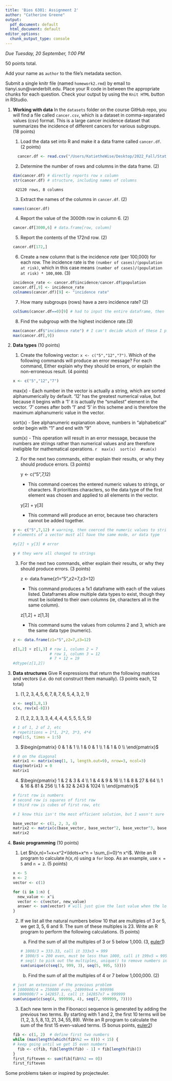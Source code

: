 ```yaml
---
title: 'Bios 6301: Assignment 2'
author: "Catherine Greene"
output:
  pdf_document: default
  html_document: default
editor_options:
  chunk_output_type: console
---
```


*Due Tuesday, 20 September, 1:00 PM*

50 points total.

Add your name as `author` to the file's metadata section.

Submit a single knitr file (named `homework2.rmd`) by email to tianyi.sun@vanderbilt.edu.
Place your R code in between the appropriate chunks for each question.
Check your output by using the `Knit HTML` button in RStudio.

1. **Working with data** In the `datasets` folder on the course GitHub repo, you will find a file called `cancer.csv`, which is a dataset in comma-separated values (csv) format. This is a large cancer incidence dataset that summarizes the incidence of different cancers for various subgroups. (18 points)

    1. Load the data set into R and make it a data frame called `cancer.df`. (2 points)
    ```r
      cancer.df <- read.csv("/Users/KatietheWise/Desktop/2022_Fall/StatComp/Bios6301_git/datasets/cancer.csv")
    ```

    2. Determine the number of rows and columns in the data frame. (2)
    ```r
    dim(cancer.df) # directly reports row x column
    str(cancer.df) # structure, including names of columns
    ```
        42120 rows, 8 columns

    3. Extract the names of the columns in `cancer.df`. (2)
    ```r
    names(cancer.df)
    ```

    4. Report the value of the 3000th row in column 6. (2)
    ```r
    cancer.df[3000,6] # data.frame[row, column]
    ```

    5. Report the contents of the 172nd row. (2)
    ```r
    cancer.df[172,]
    ```

    6. Create a new column that is the incidence *rate* (per 100,000) for each row. The incidence rate is the `(number of cases)/(population at risk)`, which in this case means `(number of cases)/(population at risk) * 100,000`. (3)
    ```r
    incidence_rate <- cancer.df$incidence/cancer.df$population
    cancer.df[,9] <- incidence_rate
    colnames(cancer.df)[9] <- "incidence rate"
    ```

    7. How many subgroups (rows) have a zero incidence rate? (2)
    ```r
    colSums(cancer.df==0)[9] # had to input the entire dataframe, then select the 9th column
    ```

    8. Find the subgroup with the highest incidence rate.(3)
    ```r
    max(cancer.df$"incidence rate") # I can't decide which of these I prefer
    max(cancer.df[,9])
    ```
2. **Data types** (10 points)

    1. Create the following vector: `x <- c("5","12","7")`. Which of the following commands will produce an error message? For each command, Either explain why they should be errors, or explain the non-erroneous result. (4 points)
    ```r
    x <- c("5","12","7")
    ```
    max(x) - Each number in the vector is actually a string, which are sorted alphanumerically by default. '12' has the greatest numerical value, but because it begins with a '1' it is actually the "smallest" element in the vector. '7' comes after both '1' and '5' in this scheme and is therefore the maximum alphanumeric value in the vector.
            
    sort(x) - See alphanumeric explanation above, numbers in "alphabetical" order begin with "1" and end with "9"  
            
    sum(x) - This operation will result in an error message, because the numbers are strings rather than numerical values and are therefore ineligible for mathematical operations.
    ```r
    max(x)
    sort(x)
    #sum(x)
    ```

    2. For the next two commands, either explain their results, or why they should produce errors. (3 points)

          y <- c("5",7,12)
          * This command coerces the entered numeric values to strings, or characters. R prioritizes characters, so the data type of the first element was chosen and applied to all elements in the vector.  
            
          y[2] + y[3]
          * This command will produce an error, because two characters cannot be added together.  
    
    
    ```r
    y <- c("5",7,12) # warning, then coerced the numeric values to strings
    # elements of a vector must all have the same mode, or data type
    
    #y[2] + y[3] # error
    
    y # they were all changed to strings
    ```

    3. For the next two commands, either explain their results, or why they should produce errors. (3 points)

          z <- data.frame(z1="5",z2=7,z3=12)  
          * This command produces a 1x1 dataframe with each of the values listed. Dataframes allow multiple data types to exist, though they must be isolated to their own columns (ie, characters all in the same column).
          
          z[1,2] + z[1,3]
          * This command sums the values from columns 2 and 3, which are the same data type (numeric).

    ```r
    z <- data.frame(z1="5",z2=7,z3=12)
    
    z[1,2] + z[1,3] # row 1, column 2 = 7
                    # row 1, column 3 = 12
                    # 7 + 12 = 19
    #dtype(z[1,2])
    ```
    
3. **Data structures** Give R expressions that return the following matrices and vectors (*i.e.* do not construct them manually). (3 points each, 12 total)

    1. $(1,2,3,4,5,6,7,8,7,6,5,4,3,2,1)$
    ```r
    x <- seq(1,8,1)
    c(x, rev(x[-8]))
    ```
    
    2. $(1,2,2,3,3,3,4,4,4,4,5,5,5,5,5)$
    ```r
    # 1 of 1, 2 of 2, etc
    # repetitions = 1*1, 2*2, 3*3, 4*4
    rep(1:5, times = 1:5) 
    ```
    
    3. $\begin{pmatrix}
      0 & 1 & 1  \\
      1 & 0 & 1  \\
      1 & 1 & 0  \\
    \end{pmatrix}$
    ```r
    # 0 on the diagonal
    matrix1 <- matrix(seq(1, 1, length.out=9), nrow=3, ncol=3)
    diag(matrix1) = 0
    matrix1
    ```
    4. $\begin{pmatrix}
      1 & 2 & 3 & 4 \\
      1 & 4 & 9 & 16 \\
      1 & 8 & 27 & 64  \\
      1 & 16 & 81 & 256 \\
      1 & 32 & 243 & 1024  \\
      \end{pmatrix}$
    ```r
    # first row is numbers
    # second row is squares of first row
    # third row is cubes of first row, etc
    
    # I know this isn't the most efficient solution, but I wasn't sure how to automatically iterate over the original vector make a matrix (what I originally wanted to do)
    
    base_vector <- c(1, 2, 3, 4)
    matrix2 <- matrix(c(base_vector, base_vector^2, base_vector^3, base_vector^4, base_vector^5), nrow=5, ncol=4, byrow=TRUE)
    matrix2
    ```
    
4. **Basic programming** (10 points)

    1. Let $h(x,n)=1+x+x^2+\ldots+x^n = \sum_{i=0}^n x^i$. Write an R program to calculate $h(x,n)$ using a `for` loop. As an example, use `x = 5` and `n = 2`. (5 points)
    ```r
    x <- 5
    n <- 2
    vector <- c(1)
    
    for (i in 1:n) {
      new_value <- x^i
      vector <- c(vector, new_value)
      answer <- sum(vector) # will just give the last value when the loop breaks
    }
    ```

    2. If we list all the natural numbers below 10 that are multiples of 3 or 5, we get 3, 5, 6 and 9. The sum of these multiples is 23. Write an R program to perform the following calculations. (5 points)

        a. Find the sum of all the multiples of 3 or 5 below 1,000. (3, [euler1])
    ```r
    # 1000/3 = 333.33, call it 333x3 = 999
    # 1000/5 = 200 even, must be less than 1000, call it 199x5 = 995
    # seq() to pick out the multiples, unique() to remove numbers in common (ex: 15 is divisible by 5 and 3), and sum() to add them all up
    sum(unique(c(seq(3, 999, 3), seq(5, 995, 5))))
    ```
        b. Find the sum of all the multiples of 4 or 7 below 1,000,000. (2)
        
    ```r
    # just an extension of the previous problem
    # 1000000/4 = 250000 even, 249999x4 = 999996
    # 1000000/7 = 142857.1, call it 142857x7 = 999999
    sum(unique(c(seq(4, 999996, 4), seq(7, 999999, 7))))
    ```

    3. Each new term in the Fibonacci sequence is generated by adding the previous two terms. By starting with 1 and 2, the first 10 terms will be $(1, 2, 3, 5, 8, 13, 21, 34, 55, 89)$. Write an R program to calculate the sum of the first 15 even-valued terms. (5 bonus points, [euler2])
    ```r
    fib <- c(1, 2)  # define first two numbers
    while (max(length(which(fib%%2 == 0))) < 15) {
    # keep going until we get 15 even numbers
      fib <- c(fib, fib[length(fib) - 1] + fib[length(fib)])
    }
    first_fifteven <- sum(fib[fib%%2 == 0])
    first_fifteven
    ```

Some problems taken or inspired by projecteuler.

[euler1]: https://projecteuler.net/problem=1
[euler2]: https://projecteuler.net/problem=2

